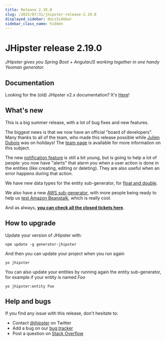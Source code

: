 ```yaml
---
title: Release 2.19.0
slug: /2015/07/31/jhipster-release-2.19.0
displayed_sidebar: docsSidebar
sidebar_class_name: hidden
---
```


JHipster release 2.19.0
==================

*JHipster gives you Spring Boot + AngularJS working together in one handy Yeoman generator.*

Documentation
----------

Looking for the (old) JHipster v2.x documentation? It's [Here](/documentation-archive)!

What's new
----------

This is a big summer release, with a lot of bug fixes and new features.

The biggest news is that we now have an official "board of developers". Many thanks to all of the team, who made this release possible while [Julien Dubois](https://twitter.com/juliendubois) was on holidays! The [team page](/team/) is available for more information on this subject.

The new [notification feature](/using-angularjs/#notification-system) is still a bit young, but is going to help a lot of people: you now have "alerts" that alarm you when a user action is done in the entities (like creating, editing or deleting). They are also useful when an error happens during that action.

We have new data types for the entity sub-generator, for [float and double](https://github.com/jhipster/generator-jhipster/pull/1692).

We also have a new [AWS sub-generator](https://github.com/jhipster/generator-jhipster/pull/1686), with more people being ready to help us [test Amazon Beanstalk](https://github.com/jhipster/generator-jhipster/issues/1779), which is really cool.

And as always, __[you can check all the closed tickets here](https://github.com/jhipster/generator-jhipster/issues?q=milestone%3A2.19.0+is%3Aclosed)__.

How to upgrade
------------

Update your version of JHipster with:

```
npm update -g generator-jhipster
```

And then you can update your project when you run again

```
yo jhipster
```

You can also update your entities by running again the entity sub-generator, for example if your entity is named _Foo_

```
yo jhipster:entity Foo
```

Help and bugs
--------------

If you find any issue with this release, don't hesitate to:

- Contact [@jhipster](https://twitter.com/jhipster) on Twitter
- Add a bug on our [bug tracker](https://github.com/jhipster/generator-jhipster/issues?state=open)
- Post a question on [Stack Overflow](http://stackoverflow.com/tags/jhipster/info)
